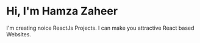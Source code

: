 # Hi, I'm Hamza Zaheer

I'm creating noice ReactJs Projects. I can make you attractive React based Websites.

